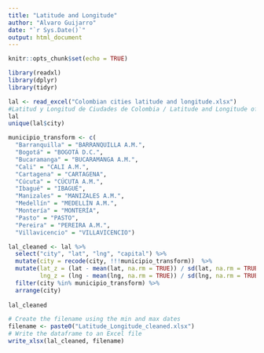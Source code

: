 ```yaml
---
title: "Latitude and Longitude"
author: "Alvaro Guijarro"
date: "`r Sys.Date()`"
output: html_document
---
```


```r
knitr::opts_chunk$set(echo = TRUE)
```

```r
library(readxl)
library(dplyr)
library(tidyr)
```

```r
lal <- read_excel("Colombian cities latitude and longitude.xlsx") 
#Latitud y Longitud de Ciudades de Colombia / Latitude and Longitude of Colombian Cities
lal
unique(lal$city)
```
```r
municipio_transform <- c(
  "Barranquilla" = "BARRANQUILLA A.M.",
  "Bogotá" = "BOGOTÁ D.C.",
  "Bucaramanga" = "BUCARAMANGA A.M.",
  "Cali" = "CALI A.M.",
  "Cartagena" = "CARTAGENA",
  "Cúcuta" = "CÚCUTA A.M.",
  "Ibagué" = "IBAGUÉ",
  "Manizales" = "MANIZALES A.M.",
  "Medellín" = "MEDELLÍN A.M.",
  "Montería" = "MONTERÍA",
  "Pasto" = "PASTO",
  "Pereira" = "PEREIRA A.M.",
  "Villavicencio" = "VILLAVICENCIO")

lal_cleaned <- lal %>%
  select("city", "lat", "lng", "capital") %>%
  mutate(city = recode(city, !!!municipio_transform))  %>%
  mutate(lat_z = (lat - mean(lat, na.rm = TRUE)) / sd(lat, na.rm = TRUE),
         lng_z = (lng - mean(lng, na.rm = TRUE)) / sd(lng, na.rm = TRUE)) %>%
  filter(city %in% municipio_transform) %>%
  arrange(city)
  
lal_cleaned
```
```r
# Create the filename using the min and max dates
filename <- paste0("Latitude_Longitude_cleaned.xlsx")
# Write the dataframe to an Excel file
write_xlsx(lal_cleaned, filename)
```


